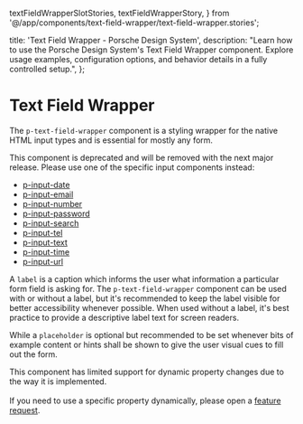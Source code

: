   textFieldWrapperSlotStories,
  textFieldWrapperStory,
} from '@/app/components/text-field-wrapper/text-field-wrapper.stories';

  title: 'Text Field Wrapper - Porsche Design System',
  description:
    "Learn how to use the Porsche Design System's Text Field Wrapper component. Explore usage examples, configuration options, and behavior details in a fully controlled setup.",
};

# Text Field Wrapper <ComponentStatus tagName="p-text-field-wrapper"></ComponentStatus>

The `p-text-field-wrapper` component is a styling wrapper for the native HTML input types and is essential for mostly
any form.

<Notification heading="Deprecation hint" heading-tag="h2" state="error">
  This component is deprecated and will be removed with the next major release. Please use one of the specific input
  components instead:
  <ul>
    <li>
      <a href="components/input-date/">p-input-date</a>
    </li>
    <li>
      <a href="components/input-email/">p-input-email</a>
    </li>
    <li>
      <a href="components/input-number/">p-input-number</a>
    </li>
    <li>
      <a href="components/input-password/">p-input-password</a>
    </li>
    <li>
      <a href="components/input-search/">p-input-search</a>
    </li>
    <li>
      <a href="components/input-tel/">p-input-tel</a>
    </li>
    <li>
      <a href="components/input-text/">p-input-text</a>
    </li>
    <li>
      <a href="components/input-time/">p-input-time</a>
    </li>
    <li>
      <a href="components/input-url/">p-input-url</a>
    </li>
  </ul>
</Notification>

A `label` is a caption which informs the user what information a particular form field is asking for. The
`p-text-field-wrapper` component can be used with or without a label, but it's recommended to keep the label visible for
better accessibility whenever possible. When used without a label, it's best practice to provide a descriptive label
text for screen readers.

While a `placeholder` is optional but recommended to be set whenever bits of example content or hints shall be shown to
give the user visual cues to fill out the form.

<Notification heading="Layout hint" heading-tag="h2" state="warning">
  This component has limited support for dynamic property changes due to the way it is implemented. <br />
  <br />
  If you need to use a specific property dynamically, please open a <a href="help/feature-request/">feature request</a>.
</Notification>

<Configurator tagName="p-text-field-wrapper" story={textFieldWrapperStory} slotStories={textFieldWrapperSlotStories} />
